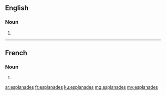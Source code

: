==English==

===Noun===
{{head|en|noun plural form}}

# {{plural of|esplanade|lang=en}}

----

==French==

===Noun===
{{head|fr|noun plural form|g=f}}

# {{plural of|esplanade|lang=fr}}

[[ar:esplanades]]
[[fr:esplanades]]
[[ku:esplanades]]
[[mg:esplanades]]
[[my:esplanades]]